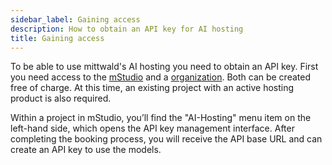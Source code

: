 ```yaml
---
sidebar_label: Gaining access
description: How to obtain an API key for AI hosting
title: Gaining access
---
```


To be able to use mittwald's AI hosting you need to obtain an API key. First you need access to the [mStudio](https://studio.mittwald.de) and a [organization](https://studio.mittwald.de/app/organizations). Both can be created free of charge. At this time, an existing project with an active hosting product is also required.

Within a project in mStudio, you’ll find the "AI-Hosting" menu item on the left-hand side, which opens the API key management interface. After completing the booking process, you will receive the API base URL and can create an API key to use the models.
